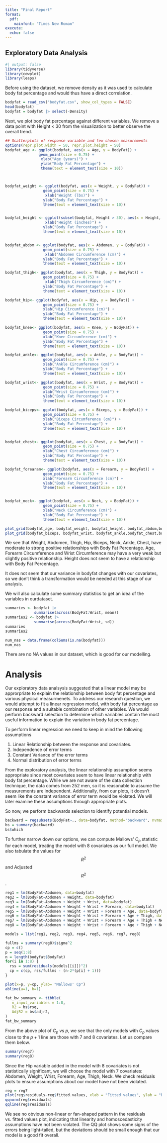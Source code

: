 ```yaml
---
title: "Final Report"
format: 
  pdf: 
    mainfont: "Times New Roman"
execute:
  echo: false
---
```


## Exploratory Data Analysis

```r
#| output: false
library(tidyverse)
library(cowplot)
library(leaps)
```

Before using the dataset, we remove density as it was used to calculate body fat percentage and would thus have a direct correlation.

```r
bodyfat = read_csv("bodyfat.csv", show_col_types = FALSE)
head(bodyfat)
bodyfat = bodyfat |> select(-Density)
```

Next, we plot body fat percentage against different variables. We remove a data point with Height \< 30 from the visualization to better observe the overall trend.

```r
## Scatterplots of response variable and few chosen measurements
options(repr.plot.width = 50, repr.plot.height = 50)
bodyfat_age <- ggplot(bodyfat, aes(x = Age, y = BodyFat)) + 
               geom_point(size = 0.75) + 
                xlab("Age (years)") +
                ylab("Body Fat Percentage") + 
                theme(text = element_text(size = 10))



bodyfat_weight <- ggplot(bodyfat, aes(x = Weight, y = BodyFat)) + 
                 geom_point(size = 0.75) + 
                  xlab("Weight (lbs)") +
                 ylab("Body Fat Percentage") + 
                 theme(text = element_text(size = 10))


bodyfat_height <- ggplot(subset(bodyfat, Height > 30), aes(x = Height, y = BodyFat))                  + geom_point(size = 0.75) + 
                  xlab("Height (inches)") +
                 ylab("Body Fat Percentage") + 
                 theme(text = element_text(size = 10))


bodyfat_abdom <- ggplot(bodyfat, aes(x = Abdomen, y = BodyFat)) + 
                 geom_point(size = 0.75) + 
                  xlab("Abdomen Circumference (cm)") +
                 ylab("Body Fat Percentage") + 
                 theme(text = element_text(size = 10))

bodyfat_thigh<- ggplot(bodyfat, aes(x = Thigh, y = BodyFat)) + 
                 geom_point(size = 0.75) + 
                  xlab("Thigh Circumference (cm)") +
                 ylab("Body Fat Percentage") + 
                 theme(text = element_text(size = 10))

bodyfat_hip<- ggplot(bodyfat, aes(x = Hip, y = BodyFat)) + 
                 geom_point(size = 0.75) + 
                 xlab("Hip Circumference (cm)") +
                 ylab("Body Fat Percentage") + 
                 theme(text = element_text(size = 10))

bodyfat_knee<- ggplot(bodyfat, aes(x = Knee, y = BodyFat)) + 
                 geom_point(size = 0.75) + 
                 xlab("Knee Circumference (cm)") +
                 ylab("Body Fat Percentage") + 
                 theme(text = element_text(size = 10))

bodyfat_ankle<- ggplot(bodyfat, aes(x = Ankle, y = BodyFat)) + 
                 geom_point(size = 0.75) + 
                 xlab("Ankle Circumference (cm)") +
                 ylab("Body Fat Percentage") + 
                 theme(text = element_text(size = 10))

bodyfat_wrist<- ggplot(bodyfat, aes(x = Wrist, y = BodyFat)) + 
                 geom_point(size = 0.75) + 
                 xlab("Wrist Circumference (cm)") +
                 ylab("Body Fat Percentage") + 
                 theme(text = element_text(size = 10))

bodyfat_biceps<- ggplot(bodyfat, aes(x = Biceps, y = BodyFat)) + 
                 geom_point(size = 0.75) + 
                 xlab("Biceps Circumference (cm)") +
                 ylab("Body Fat Percentage") + 
                 theme(text = element_text(size = 10))


bodyfat_chest<- ggplot(bodyfat, aes(x = Chest, y = BodyFat)) + 
                 geom_point(size = 0.75) + 
                 xlab("Chest Circumference (cm)") +
                 ylab("Body Fat Percentage") + 
                 theme(text = element_text(size = 10))

bodyfat_forearam<- ggplot(bodyfat, aes(x = Forearm, y = BodyFat)) + 
                 geom_point(size = 0.75) + 
                 xlab("Forearm Circumference (cm)") +
                 ylab("Body Fat Percentage") + 
                 theme(text = element_text(size = 10))


bodyfat_neck<- ggplot(bodyfat, aes(x = Neck, y = BodyFat)) + 
                 geom_point(size = 0.75) + 
                 xlab("Neck Circumference (cm)") +
                 ylab("Body Fat Percentage") + 
                 theme(text = element_text(size = 10))

plot_grid(bodyfat_age, bodyfat_weight, bodyfat_height, bodyfat_abdom,bodyfat_thigh,bodyfat_hip,bodyfat_knee, ncol=3, nrow= 2, scale = 1)
plot_grid(bodyfat_biceps, bodyfat_wrist, bodyfat_ankle,bodyfat_chest,bodyfat_forearam, bodyfat_neck,  ncol=3, nrow= 2, scale = 1)
```

We see that Weight, Abdomen, Thigh, Hip, Biceps, Neck, Ankle, Chest, have moderate to strong positive relationships with Body Fat Percentage. Age, Forearm Circumference and Wrist Circumference may have a very weak but slightly positive relationship. Height does not seem to have a relationship with Body Fat Percentage.

It does not seem that our variance in bodyfat changes with our covariates, so we don't think a transformation would be needed at this stage of our analysis.

We will also calculate some summary statistics to get an idea of the variables in ourdataset.

```r
summaries <- bodyfat |>
             summarise(across(BodyFat:Wrist, mean))
summaries2 <- bodyfat |>
             summarise(across(BodyFat:Wrist, sd))
summaries
summaries2

num_nas = data.frame(colSums(is.na(bodyfat)))
num_nas
```

There are no NA values in our dataset, which is good for our modelling.

# Analysis

Our exploratory data analsysis suggested that a linear model may be approrpriate to explain the relationship between body fat percentage and various physical measurmenets. To address our research question, we would attempt to fit a linear regression model, with body fat percentage as our response and a suitable combination of other variables. We would perform backward selection to determine which variables contain the most useful information to explain the variation in body fat percentage.

To perform linear regression we need to keep in mind the following assumptions

1.  Linear Relationship between the response and covariates.
2.  Independence of error terms
3.  Constant Variance of the error terms
4.  Normal distribution of error terms

From the exploratory analysis, the linear relationship assumption seems appropriate since most covariates seem to have linear relationship with body fat percentage. While we are not aware of the data collection technique, the data comes from 252 men, so it is reasonable to assume the measurements are independent. Additionally, from our plots, it doesn't seem like the constant variance of error term would be violated. We will later examine these assumptions through appropriate plots.

So now, we perform backwards selection to identify potential models.

```r
backward = regsubsets(BodyFat~., data=bodyfat, method="backward", nvmax = 8)
bs = summary(backward)
bs$which
```

To further narrow down our options, we can compute Mallows' $C_p$ statistic for each model, treating the model with 8 covariates as our full model. We also tabulate the values for $$R^2$$and Adjusted $$R^2$$.

```r
reg1 = lm(BodyFat~Abdomen, data=bodyfat)
reg2 = lm(BodyFat~Abdomen + Weight, data=bodyfat)
reg3 = lm(BodyFat~Abdomen + Weight + Wrist, data=bodyfat)
reg4 = lm(BodyFat~Abdomen + Weight + Wrist + Forearm, data=bodyfat)
reg5 = lm(BodyFat~Abdomen + Weight + Wrist + Forearm + Age, data=bodyfat)
reg6 = lm(BodyFat~Abdomen + Weight + Wrist + Forearm + Age + Thigh, data=bodyfat)
reg7 = lm(BodyFat~Abdomen + Weight + Wrist + Forearm + Age + Thigh + Neck, data=bodyfat)
reg8 = lm(BodyFat~Abdomen + Weight + Wrist + Forearm + Age + Thigh + Neck + Hip, data=bodyfat)

models = list(reg1, reg2, reg3, reg4, reg5, reg6, reg7, reg8)

fullms = summary(reg8)$sigma^2
cp = c()
p = seq(1:8)
n = length(bodyfat$BodyFat)
for(i in 1:8) {
  rss = sum(residuals(models[[i]])^2)
  cp = c(cp, rss/fullms - (n-2*(p[i] + 1)))
}

plot(x=p, y=cp, ylab= "Mallows' Cp")
abline(a=1, b=1)

fat_bw_summary <- tibble(
   n_input_variables = 1:8,
   R2 = bs$rsq,
   AdjR2 = bs$adjr2,
)
fat_bw_summary
```

From the above plot of $C_p$ vs $p$, we see that the only models with $C_p$ values close to the $p+1$ line are those with 7 and 8 covariates. Let us compare them below.

```r
summary(reg7)
summary(reg8)
```

Since the Hip variable added in the model with 8 covariates is not statistically significant, we will choose the model with 7 covariates: Abdomen, Weight, Wrist, Forearm, Age, Thigh, Neck. We check residuals plots to ensure assumptions about our model have not been violated.

```r
reg = reg7
plot(reg$residuals~reg$fitted.values, xlab = "Fitted values", ylab = "Residuals")
qqnorm(reg$residuals)
qqline(reg$residuals)
```

We see no obvious non-linear or fan-shaped pattern in the residuals vs. fitted values plot, indicating that linearity and homoscedasticity assumptions have not been violated. The QQ plot shows some signs of the errors being light-tailed, but the deviations should be small enough that our model is a good fit overall.
